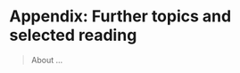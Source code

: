 # **Appendix:** Further topics and selected reading {#further-reading .unnumbered}

> About ...

::: {.todo latex=""}
<!--
- reading list, organised by topic
- small introductions to the following:
  + graphical calculus (graphical linear algebra, then ZX-calculus (https://arxiv.org/abs/2303.03163))
  + philosophical "problem" of measurement
  + various QM interpretations
  + history of experimental results and actual implementations
  + current uses of quantum information theory
  + non-locality and non-contextuality, and other no-go theorems
  + open problems (https://arxiv.org/abs/2002.03233)
  + retrodictive quantum computing
-->
:::
